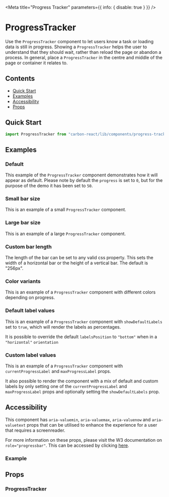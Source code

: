 
<Meta title="Progress Tracker" parameters={{ info: { disable: true } }} />

# ProgressTracker

Use the `ProgressTracker` component to let users know a task or loading data is still in progress.
Showing a `ProgressTracker` helps the user to understand that they should wait, rather than reload the page or abandon a process.
In general, place a `ProgressTracker` in the centre and middle of the page or container it relates to.

## Contents

- [Quick Start](#quick-start)
- [Examples](#examples)
- [Accessibility](#accessibility)
- [Props](#props)

## Quick Start

```javascript
import ProgressTracker from "carbon-react/lib/components/progress-tracker";
```

## Examples

### Default

This example of the `ProgressTracker` component demonstrates how it will appear as default. Please note by default the
`progress` is set to `0`, but for the purpose of the demo it has been set to `50`.

<Canvas>
  <Story name="default">
    <div style={{ display: "flex", justifyContent: "space-around" }}>
      <ProgressTracker progress={50} />
    </div>
  </Story>
</Canvas>

### Small bar size

This is an example of a small `ProgressTracker` component.

<Canvas>
  <Story name="size - small">
    <div style={{ display: "flex", justifyContent: "space-around" }}>
      <ProgressTracker size="small" progress={50} />
    </div>
  </Story>
</Canvas>

### Large bar size

This is an example of a large `ProgressTracker` component.

<Canvas>
  <Story name="size - large">
    <div style={{ display: "flex", justifyContent: "space-around" }}>
      <ProgressTracker size="large" progress={50} />
    </div>
  </Story>
</Canvas>

### Custom bar length

The length of the bar can be set to any valid css property. This sets the width of a horizontal bar or the height of a vertical bar. The default is "256px".

<Canvas>
  <Story name="custom bar length">
    <div style={{ display: "flex", justifyContent: "space-evenly" }}>
      <ProgressTracker progress={50} length="150px" />
    </div>
  </Story>
</Canvas>

### Color variants

This is an example of a `ProgressTracker` component with different colors depending on progress.

<Canvas>
  <Story name="color variants">
    <div
      style={{ display: "flex", flexDirection: "column", alignItems: "center" }}
    >
      <ProgressTracker size="large" progress={15} currentProgressLabel="15%" />
      <ProgressTracker
        size="large"
        mt={2}
        progress={50}
        currentProgressLabel="50%"
      />
      <ProgressTracker
        size="large"
        mt={2}
        progress={100}
        currentProgressLabel="100%"
      />
      <ProgressTracker
        size="large"
        mt={2}
        progress={100}
        error={true}
        currentProgressLabel={'error'}
      />
    </div>
  </Story>
</Canvas>

### Default label values

This is an example of a `ProgressTracker` component with `showDefaultLabels` set to `true`, which will render the labels as
percentages.

<Canvas>
  <Story name="default label value">
    <div
      style={{ display: "flex", flexDirection: "column", alignItems: "center" }}
    >
      <ProgressTracker progress={15} showDefaultLabels descriprion="Descriptive text(optional)" />
      <ProgressTracker mt={2} progress={50} showDefaultLabels />
      <ProgressTracker mt={2} progress={100} showDefaultLabels />
      <ProgressTracker mt={2} progress={100} error={true} currentProgressLabel={'error'} />
    </div>
  </Story>
</Canvas>

It is possible to override the default `labelsPosition` to `"bottom"` when in a `"horizontal"` `orientation`

<Canvas>
  <Story name="default label value - labelsPosition bottom">
    <div
      style={{ display: "flex", flexDirection: "column", alignItems: "center" }}
    >
      <ProgressTracker
        labelsPosition="bottom"
        progress={15}
        showDefaultLabels
      />
      <ProgressTracker
        mt={2}
        labelsPosition="bottom"
        progress={50}
        showDefaultLabels
      />
      <ProgressTracker
        mt={2}
        labelsPosition="bottom"
        progress={100}
        showDefaultLabels
      />
      <ProgressTracker
        mt={2}
        labelsPosition="bottom"
        progress={100}
        error={true}
        currentProgressLabel={'error'}
      />
    </div>
  </Story>
</Canvas>

### Custom label values

This is an example of a `ProgressTracker` component with `currentProgressLabel` and `maxProgressLabel` props.

<Canvas>
  <Story name="custom label values">
    <div
      style={{ display: "flex", flexDirection: "column", alignItems: "center" }}
    >
      <ProgressTracker
        progress={50}
        currentProgressLabel="$50 of $200"
      />
      <ProgressTracker
        mt={2}
        progress={70}
        showDefaultLabels
        currentProgressLabel="Step 3 of 5"
        description="Adding VAT"
      />
      <ProgressTracker
        mt={2}
        progress={100}
        currentProgressLabel="$200"
      />
      <ProgressTracker
        mt={2}
        progress={100}
        error={true}
        currentProgressLabel="error"
      />
    </div>
  </Story>
</Canvas>

It also possible to render the component with a mix of default and custom labels by only setting one of the `currentProgressLabel`
and `maxProgressLabel` props and optionally setting the `showDefaultLabels` prop.

<Canvas>
  <Story name="default and custom label values">
    <div
      style={{ display: "flex", flexDirection: "column", alignItems: "center" }}
    >
      <ProgressTracker progress={15} currentProgressLabel="50%" />
      <ProgressTracker mt={2} progress={50} currentProgressLabel="Step 3 of 5" />
      <ProgressTracker
        mt={2}
        progress={50}
        showDefaultLabels
        currentProgressLabel="50%"
        description="Adding VAT"
      />
      <ProgressTracker
        mt={2}
        progress={50}
        showDefaultLabels
        currentProgressLabel="Step 3 of 5 "
        description=" Descriptive Text "
      />
    </div>
  </Story>
</Canvas>

## Accessibility

This component has `aria-valuemin`, `aria-valuemax`, `aria-valuenow` and `aria-valuetext` props that can be utilised to enhance the experience for a user that requires a screenreader.

For more information on these props, please visit the W3 documentation on `role="progressbar"`. This can be accessed by clicking [here](https://www.w3.org/TR/wai-aria-1.1/#progressbar).

### Example

<Canvas>
  <Story name="acessibility example">
    <div style={{ display: "flex", justifyContent: "space-around" }}>
      <ProgressTracker
        currentProgressLabel="200%"
        progress={50}
        aria-valuemin={0}
        aria-valuenow={50}
        aria-valuemax={100}
        aria-valuetext="$100"
      />
    </div>
  </Story>
</Canvas>

## Props

### ProgressTracker

<StyledSystemProps of={ProgressTracker} noHeader margin />